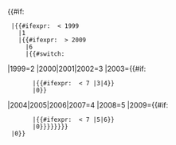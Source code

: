 <includeonly>{{#if:{{{year|}}}
  |{{#ifexpr: {{{year}}} < 1999
    |1
    |{{#ifexpr: {{{year}}} > 2009
      |6
      |{{#switch: {{{year}}}
|1999=2
|2000|2001|2002=3
|2003={{#if:{{{month|}}}
        |{{#ifexpr: {{{month}}} < 7 |3|4}}
        |0}}
|2004|2005|2006|2007=4
|2008=5
|2009={{#if:{{{month|}}}
        |{{#ifexpr: {{{month}}} < 7 |5|6}}
        |0}}}}}}}}
  |0}}
</includeonly><noinclude>
{{Documentation}}
</noinclude>